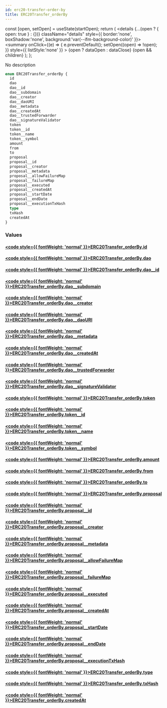 ```yaml
---
id: erc20-transfer-order-by
title: ERC20Transfer_orderBy
---
```









  const [open, setOpen] = useState(startOpen);
  return (
    <details {...(open ? { open: true } : {})} className="details" style={{ border:'none', boxShadow:'none', background:'var(--ifm-background-color)' }}>
      <summary
        onClick={(e) => {
          e.preventDefault();
          setOpen((open) => !open);
        }}
        style={{ listStyle:'none' }}
      >
      {open ? dataOpen : dataClose}
      </summary>
      {open && children}
    </details>
  );
};








No description


```graphql
enum ERC20Transfer_orderBy {
  id
  dao
  dao__id
  dao__subdomain
  dao__creator
  dao__daoURI
  dao__metadata
  dao__createdAt
  dao__trustedForwarder
  dao__signatureValidator
  token
  token__id
  token__name
  token__symbol
  amount
  from
  to
  proposal
  proposal__id
  proposal__creator
  proposal__metadata
  proposal__allowFailureMap
  proposal__failureMap
  proposal__executed
  proposal__createdAt
  proposal__startDate
  proposal__endDate
  proposal__executionTxHash
  type
  txHash
  createdAt
}
```




### Values

#### [<code style={{ fontWeight: 'normal' }}>ERC20Transfer_orderBy.<b>id</b></code>](#)  
> 
> 
> 
> 

#### [<code style={{ fontWeight: 'normal' }}>ERC20Transfer_orderBy.<b>dao</b></code>](#)  
> 
> 
> 
> 

#### [<code style={{ fontWeight: 'normal' }}>ERC20Transfer_orderBy.<b>dao__id</b></code>](#)  
> 
> 
> 
> 

#### [<code style={{ fontWeight: 'normal' }}>ERC20Transfer_orderBy.<b>dao__subdomain</b></code>](#)  
> 
> 
> 
> 

#### [<code style={{ fontWeight: 'normal' }}>ERC20Transfer_orderBy.<b>dao__creator</b></code>](#)  
> 
> 
> 
> 

#### [<code style={{ fontWeight: 'normal' }}>ERC20Transfer_orderBy.<b>dao__daoURI</b></code>](#)  
> 
> 
> 
> 

#### [<code style={{ fontWeight: 'normal' }}>ERC20Transfer_orderBy.<b>dao__metadata</b></code>](#)  
> 
> 
> 
> 

#### [<code style={{ fontWeight: 'normal' }}>ERC20Transfer_orderBy.<b>dao__createdAt</b></code>](#)  
> 
> 
> 
> 

#### [<code style={{ fontWeight: 'normal' }}>ERC20Transfer_orderBy.<b>dao__trustedForwarder</b></code>](#)  
> 
> 
> 
> 

#### [<code style={{ fontWeight: 'normal' }}>ERC20Transfer_orderBy.<b>dao__signatureValidator</b></code>](#)  
> 
> 
> 
> 

#### [<code style={{ fontWeight: 'normal' }}>ERC20Transfer_orderBy.<b>token</b></code>](#)  
> 
> 
> 
> 

#### [<code style={{ fontWeight: 'normal' }}>ERC20Transfer_orderBy.<b>token__id</b></code>](#)  
> 
> 
> 
> 

#### [<code style={{ fontWeight: 'normal' }}>ERC20Transfer_orderBy.<b>token__name</b></code>](#)  
> 
> 
> 
> 

#### [<code style={{ fontWeight: 'normal' }}>ERC20Transfer_orderBy.<b>token__symbol</b></code>](#)  
> 
> 
> 
> 

#### [<code style={{ fontWeight: 'normal' }}>ERC20Transfer_orderBy.<b>amount</b></code>](#)  
> 
> 
> 
> 

#### [<code style={{ fontWeight: 'normal' }}>ERC20Transfer_orderBy.<b>from</b></code>](#)  
> 
> 
> 
> 

#### [<code style={{ fontWeight: 'normal' }}>ERC20Transfer_orderBy.<b>to</b></code>](#)  
> 
> 
> 
> 

#### [<code style={{ fontWeight: 'normal' }}>ERC20Transfer_orderBy.<b>proposal</b></code>](#)  
> 
> 
> 
> 

#### [<code style={{ fontWeight: 'normal' }}>ERC20Transfer_orderBy.<b>proposal__id</b></code>](#)  
> 
> 
> 
> 

#### [<code style={{ fontWeight: 'normal' }}>ERC20Transfer_orderBy.<b>proposal__creator</b></code>](#)  
> 
> 
> 
> 

#### [<code style={{ fontWeight: 'normal' }}>ERC20Transfer_orderBy.<b>proposal__metadata</b></code>](#)  
> 
> 
> 
> 

#### [<code style={{ fontWeight: 'normal' }}>ERC20Transfer_orderBy.<b>proposal__allowFailureMap</b></code>](#)  
> 
> 
> 
> 

#### [<code style={{ fontWeight: 'normal' }}>ERC20Transfer_orderBy.<b>proposal__failureMap</b></code>](#)  
> 
> 
> 
> 

#### [<code style={{ fontWeight: 'normal' }}>ERC20Transfer_orderBy.<b>proposal__executed</b></code>](#)  
> 
> 
> 
> 

#### [<code style={{ fontWeight: 'normal' }}>ERC20Transfer_orderBy.<b>proposal__createdAt</b></code>](#)  
> 
> 
> 
> 

#### [<code style={{ fontWeight: 'normal' }}>ERC20Transfer_orderBy.<b>proposal__startDate</b></code>](#)  
> 
> 
> 
> 

#### [<code style={{ fontWeight: 'normal' }}>ERC20Transfer_orderBy.<b>proposal__endDate</b></code>](#)  
> 
> 
> 
> 

#### [<code style={{ fontWeight: 'normal' }}>ERC20Transfer_orderBy.<b>proposal__executionTxHash</b></code>](#)  
> 
> 
> 
> 

#### [<code style={{ fontWeight: 'normal' }}>ERC20Transfer_orderBy.<b>type</b></code>](#)  
> 
> 
> 
> 

#### [<code style={{ fontWeight: 'normal' }}>ERC20Transfer_orderBy.<b>txHash</b></code>](#)  
> 
> 
> 
> 

#### [<code style={{ fontWeight: 'normal' }}>ERC20Transfer_orderBy.<b>createdAt</b></code>](#)  
> 
> 
> 
> 






